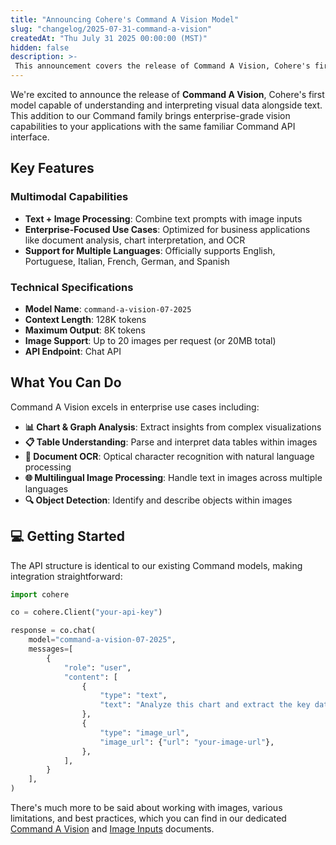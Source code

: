 ```yaml
---
title: "Announcing Cohere's Command A Vision Model"
slug: "changelog/2025-07-31-command-a-vision"
createdAt: "Thu July 31 2025 00:00:00 (MST)"
hidden: false
description: >-
 This announcement covers the release of Command A Vision, Cohere's first model able to understand and interpret image inputs.
---
```


We're excited to announce the release of **Command A Vision**, Cohere's first model capable of understanding and interpreting visual data alongside text. This addition to our Command family brings enterprise-grade vision capabilities to your applications with the same familiar Command API interface.

## Key Features

### Multimodal Capabilities
- **Text + Image Processing**: Combine text prompts with image inputs
- **Enterprise-Focused Use Cases**: Optimized for business applications like document analysis, chart interpretation, and OCR
- **Support for Multiple Languages**: Officially supports English, Portuguese, Italian, French, German, and Spanish

### Technical Specifications
- **Model Name**: `command-a-vision-07-2025`
- **Context Length**: 128K tokens
- **Maximum Output**: 8K tokens
- **Image Support**: Up to 20 images per request (or 20MB total)
- **API Endpoint**: Chat API

## What You Can Do

Command A Vision excels in enterprise use cases including:

- **📊 Chart & Graph Analysis**: Extract insights from complex visualizations
- **📋 Table Understanding**: Parse and interpret data tables within images
- **📄 Document OCR**: Optical character recognition with natural language processing
- **🌐 Multilingual Image Processing**: Handle text in images across multiple languages
- **🔍 Object Detection**: Identify and describe objects within images

## 💻 Getting Started

The API structure is identical to our existing Command models, making integration straightforward:

```python
import cohere

co = cohere.Client("your-api-key")

response = co.chat(
    model="command-a-vision-07-2025",
    messages=[
        {
            "role": "user",
            "content": [
                {
                    "type": "text",
                    "text": "Analyze this chart and extract the key data points",
                },
                {
                    "type": "image_url",
                    "image_url": {"url": "your-image-url"},
                },
            ],
        }
    ],
)
```

There's much more to be said about working with images, various limitations, and best practices, which you can find in our dedicated [Command A Vision](https://docs.cohere.com/v2/docs/command-a-vision) and [Image Inputs](https://docs.cohere.com/v2/docs/image-inputs) documents.